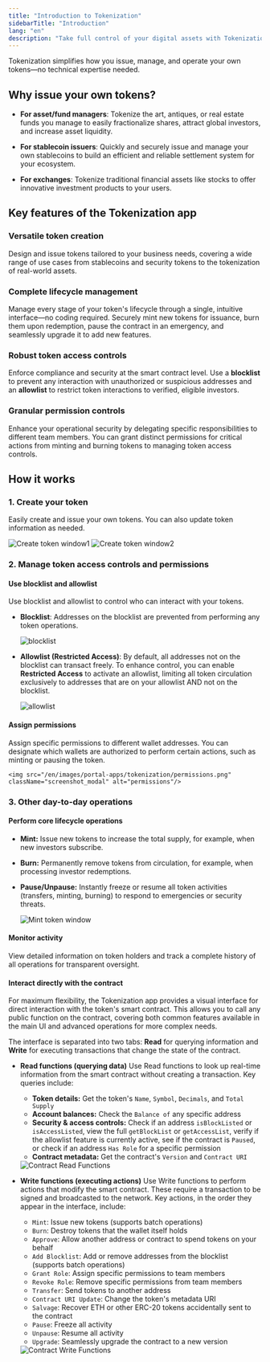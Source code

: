 ```yaml
---
title: "Introduction to Tokenization"
sidebarTitle: "Introduction"
lang: "en"
description: "Take full control of your digital assets with Tokenization. It simplifies how you issue, manage, and operate your own tokens."
---
```


Tokenization simplifies how you issue, manage, and operate your own tokens—no technical expertise needed.

## Why issue your own tokens?

- **For asset/fund managers**: Tokenize the art, antiques, or real estate funds you manage to easily fractionalize shares, attract global investors, and increase asset liquidity.

- **For stablecoin issuers**: Quickly and securely issue and manage your own stablecoins to build an efficient and reliable settlement system for your ecosystem.

- **For exchanges**: Tokenize traditional financial assets like stocks to offer innovative investment products to your users.

## Key features of the Tokenization app

### Versatile token creation
Design and issue tokens tailored to your business needs, covering a wide range of use cases from stablecoins and security tokens to the tokenization of real-world assets.

### Complete lifecycle management
Manage every stage of your token's lifecycle through a single, intuitive interface—no coding required. Securely mint new tokens for issuance, burn them upon redemption, pause the contract in an emergency, and seamlessly upgrade it to add new features.

### Robust token access controls
Enforce compliance and security at the smart contract level. Use a **blocklist** to prevent any interaction with unauthorized or suspicious addresses and an **allowlist** to restrict token interactions to verified, eligible investors.

### Granular permission controls
Enhance your operational security by delegating specific responsibilities to different team members. You can grant distinct permissions for critical actions from minting and burning tokens to managing token access controls.

## How it works

### 1. Create your token
Easily create and issue your own tokens. You can also update token information as needed.

<img src="/en/images/portal-apps/tokenization/create-token1.png" className="screenshot_modal" alt="Create token window1"/>

<img src="/en/images/portal-apps/tokenization/create-token2.png" className="screenshot_modal" alt="Create token window2"/>

### 2. Manage token access controls and permissions

#### Use blocklist and allowlist

Use blocklist and allowlist to control who can interact with your tokens.

- **Blocklist**: Addresses on the blocklist are prevented from performing any token operations.

    <img src="/en/images/portal-apps/tokenization/blocklist.png" className="screenshot_modal" alt="blocklist"/>

- **Allowlist (Restricted Access)**: By default, all addresses not on the blocklist can transact freely. To enhance control, you can enable **Restricted Access** to activate an allowlist, limiting all token circulation exclusively to addresses that are on your allowlist AND not on the blocklist.

    <img src="/en/images/portal-apps/tokenization/allowlist.png" className="screenshot_modal" alt="allowlist"/>

#### Assign permissions
Assign specific permissions to different wallet addresses. You can designate which wallets are authorized to perform certain actions, such as minting or pausing the token.

    <img src="/en/images/portal-apps/tokenization/permissions.png" className="screenshot_modal" alt="permissions"/>

### 3. Other day-to-day operations

#### Perform core lifecycle operations

- **Mint:** Issue new tokens to increase the total supply, for example, when new investors subscribe.
- **Burn:** Permanently remove tokens from circulation, for example, when processing investor redemptions.
- **Pause/Unpause:** Instantly freeze or resume all token activities (transfers, minting, burning) to respond to emergencies or security threats.

    <img src="/en/images/portal-apps/tokenization/mint.png" className="screenshot_modal" alt="Mint token window"/>

#### Monitor activity

View detailed information on token holders and track a complete history of all operations for transparent oversight.

#### Interact directly with the contract

For maximum flexibility, the Tokenization app provides a visual interface for direct interaction with the token's smart contract. This allows you to call any public function on the contract, covering both common features available in the main UI and advanced operations for more complex needs.

The interface is separated into two tabs: **Read** for querying information and **Write** for executing transactions that change the state of the contract.

- **Read functions (querying data)**
    Use Read functions to look up real-time information from the smart contract without creating a transaction. Key queries include:
    - **Token details:** Get the token's `Name`, `Symbol`, `Decimals`, and `Total Supply`
    - **Account balances:** Check the `Balance of` any specific address
    - **Security & access controls:** Check if an address `isBlockListed` or `isAccessListed`, view the full `getBlockList` or `getAccessList`, verify if the allowlist feature is currently active, see if the contract is `Paused`, or check if an address `Has Role` for a specific permission
    - **Contract metadata:** Get the contract's `Version` and `Contract URI`
    <img src="/en/images/portal-apps/tokenization/function-read.png" className="screenshot_modal" alt="Contract Read Functions"/>

- **Write functions (executing actions)**
    Use Write functions to perform actions that modify the smart contract. These require a transaction to be signed and broadcasted to the network. Key actions, in the order they appear in the interface, include:
    - `Mint`: Issue new tokens (supports batch operations)
    - `Burn`: Destroy tokens that the wallet itself holds
    - `Approve`: Allow another address or contract to spend tokens on your behalf
    - `Add Blocklist`: Add or remove addresses from the blocklist (supports batch operations)
    - `Grant Role`: Assign specific permissions to team members
    - `Revoke Role`: Remove specific permissions from team members
    - `Transfer`: Send tokens to another address
    - `Contract URI Update`: Change the token's metadata URI
    - `Salvage`: Recover ETH or other ERC-20 tokens accidentally sent to the contract
    - `Pause`: Freeze all activity
    - `Unpause`: Resume all activity
    - `Upgrade`: Seamlessly upgrade the contract to a new version
    <img src="/en/images/portal-apps/tokenization/function-write.png" className="screenshot_modal" alt="Contract Write Functions"/>

